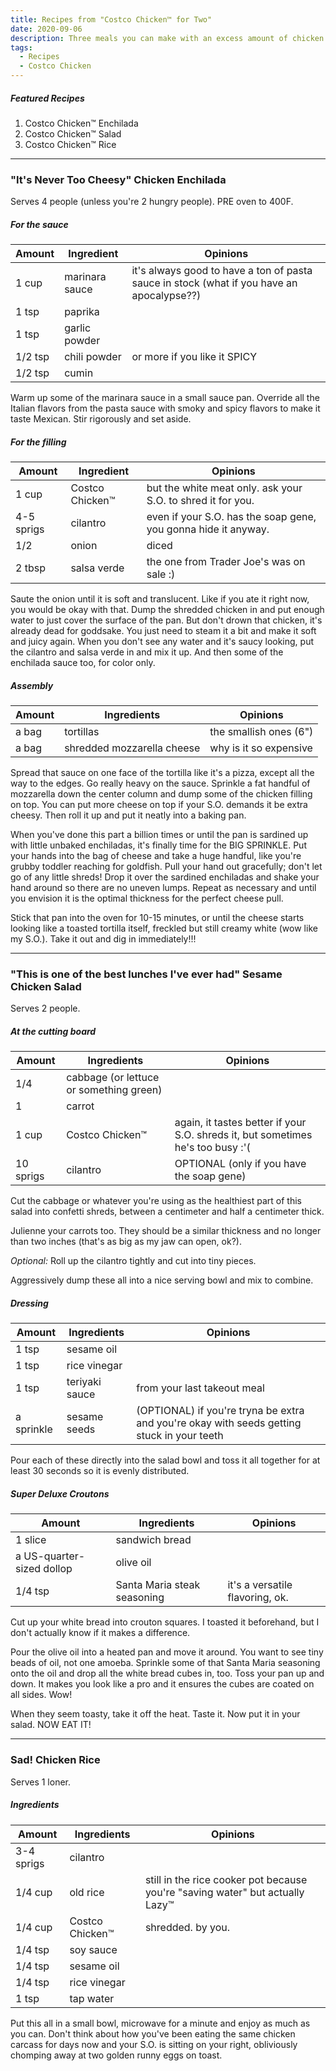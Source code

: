 ```yaml
---
title: Recipes from "Costco Chicken™ for Two"
date: 2020-09-06
description: Three meals you can make with an excess amount of chicken and cilantro!
tags:
  - Recipes
  - Costco Chicken
---
```


##### Featured Recipes
1. Costco Chicken™ Enchilada
2. Costco Chicken™ Salad
3. Costco Chicken™ Rice

---

### "It's Never Too Cheesy" Chicken Enchilada

Serves 4 people (unless you're 2 hungry people). PRE oven to 400F.

##### For the sauce
| Amount  | Ingredient     | Opinions                                                                                     |
|---------|----------------|-------------------------------------------------------------------------------------------|
| 1 cup   | marinara sauce | it's always good to have a ton of pasta sauce in stock (what if you have an apocalypse??) |
| 1 tsp   | paprika        |                                                                                           |
| 1 tsp   | garlic powder  |                                                                                           |
| 1/2 tsp | chili powder   | or more if you like it SPICY                                                              |
| 1/2 tsp | cumin          |                                                                                           |

Warm up some of the marinara sauce in a small sauce pan. Override all the Italian flavors from the pasta sauce with smoky and spicy flavors to make it taste Mexican. Stir rigorously and set aside.

##### For the filling
| Amount     | Ingredient      | Opinions                                                        |
|------------|-----------------|--------------------------------------------------------------|
| 1 cup      | Costco Chicken™ | but the white meat only. ask your S.O. to shred it for you.    |
| 4-5 sprigs | cilantro        | even if your S.O. has the soap gene, you gonna hide it anyway. |
| 1/2        | onion           | diced                                                        |
| 2 tbsp     | salsa verde     | the one from Trader Joe's was on sale :)                     |

Saute the onion until it is soft and translucent. Like if you ate it right now, you would be okay with that. Dump the shredded chicken in and put enough water to just cover the surface of the pan. But don't drown that chicken, it's already dead for goddsake. You just need to steam it a bit and make it soft and juicy again. When you don't see any water and it's saucy looking, put the cilantro and salsa verde in and mix it up. And then some of the enchilada sauce too, for color only. 

##### Assembly
| Amount | Ingredients                | Opinions                  |
|--------|----------------------------|------------------------|
| a bag  | tortillas                  | the smallish ones (6") |
| a bag  | shredded mozzarella cheese | why is it so expensive   |

Spread that sauce on one face of the tortilla like it's a pizza, except all the way to the edges. Go really heavy on the sauce. Sprinkle a fat handful of mozzarella down the center column and dump some of the chicken filling on top. You can put more cheese on top if your S.O. demands it be extra cheesy. Then roll it up and put it neatly into a baking pan. 

When you've done this part a billion times or until the pan is sardined up with little unbaked enchiladas, it's finally time for the BIG SPRINKLE. Put your hands into the bag of cheese and take a huge handful, like you're grubby toddler reaching for goldfish. Pull your hand out gracefully; don't let go of any little shreds! Drop it over the sardined enchiladas and shake your hand around so there are no uneven lumps. Repeat as necessary and until you envision it is the optimal thickness for the perfect cheese pull.

Stick that pan into the oven for 10-15 minutes, or until the cheese starts looking like a toasted tortilla itself, freckled but still creamy white (wow like my S.O.). Take it out and dig in immediately!!!

---

### "This is one of the best lunches I've ever had" Sesame Chicken Salad

Serves 2 people.

##### At the cutting board
| Amount    | Ingredients                             | Opinions                                                                      |
|-----------|-----------------------------------------|-------------------------------------------------------------------------------|
| 1/4       | cabbage (or lettuce or something green) |                                                                               |
| 1         | carrot                                  |                                                                               |
| 1 cup     | Costco Chicken™                         | again, it tastes better if your S.O. shreds it, but sometimes he's too busy :'( |
| 10 sprigs | cilantro                                | OPTIONAL (only if you have the soap gene)                                     |

Cut the cabbage or whatever you're using as the healthiest part of this salad into confetti shreds, between a centimeter and half a centimeter thick. 

Julienne your carrots too. They should be a similar thickness and no longer than two inches (that's as big as my jaw can open, ok?).

*Optional:* Roll up the cilantro tightly and cut into tiny pieces.

Aggressively dump these all into a nice serving bowl and mix to combine. 

##### Dressing
| Amount     | Ingredients    | Opinions                                                                                   |
|------------|----------------|--------------------------------------------------------------------------------------------|
| 1 tsp      | sesame oil     |                                                                                            |
| 1 tsp      | rice vinegar   |                                                                                            |
| 1 tsp      | teriyaki sauce | from your last takeout meal                                                                |
| a sprinkle | sesame seeds   | (OPTIONAL) if you're tryna be extra and you're okay with seeds getting stuck in your teeth |

Pour each of these directly into the salad bowl and toss it all together for at least 30 seconds so it is evenly distributed.

##### Super Deluxe Croutons
| Amount  | Ingredients                 | Opinions                        |
|---------|-----------------------------|---------------------------------|
| 1 slice | sandwich bread              |                                 |
| a US-quarter-sized dollop   | olive oil                   |                                 |
| 1/4 tsp | Santa Maria steak seasoning | it's a versatile flavoring, ok. |

Cut up your white bread into crouton squares. I toasted it beforehand, but I don't actually know if it makes a difference. 

Pour the olive oil into a heated pan and move it around. You want to see tiny beads of oil, not one amoeba. Sprinkle some of that Santa Maria seasoning onto the oil and drop all the white bread cubes in, too. Toss your pan up and down. It makes you look like a pro and it ensures the cubes are coated on all sides. Wow! 

When they seem toasty, take it off the heat. Taste it. Now put it in your salad. NOW EAT IT!

---

### Sad! Chicken Rice

Serves 1 loner.

##### Ingredients
| Amount     | Ingredients     | Opinions                                                                      |
|------------|-----------------|-------------------------------------------------------------------------------|
| 3-4 sprigs | cilantro        |                                                                               |
| 1/4 cup    | old rice        | still in the rice cooker pot because you're "saving water" but actually Lazy™ |
| 1/4 cup    | Costco Chicken™ | shredded. by you.                                                             |
| 1/4 tsp    | soy sauce       |                                                                               |
| 1/4 tsp    | sesame oil      |                                                                               |
| 1/4 tsp    | rice vinegar    |                                                                               |
| 1 tsp      | tap water       |                                                                               |

Put this all in a small bowl, microwave for a minute and enjoy as much as you can. Don't think about how you've been eating the same chicken carcass for days now and your S.O. is sitting on your right, obliviously chomping away at two golden runny eggs on toast. 